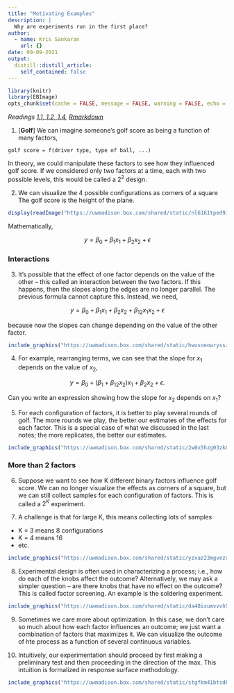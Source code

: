 ```yaml
---
title: "Motivating Examples"
description: |
  Why are experiments run in the first place?
author:
  - name: Kris Sankaran
    url: {}
date: 09-09-2021
output:
  distill::distill_article:
    self_contained: false
---
```


```r
library(knitr)
library(EBImage)
opts_chunk$set(cache = FALSE, message = FALSE, warning = FALSE, echo = FALSE, out.width = "500px")
```

_Readings [1.1, 1.2, 1.4](), [Rmarkdown]()_

1. [**Golf**] We can imagine someone’s golf score as being a function of many
factors,
  
  ```
  golf score = f(driver type, type of ball, ...)
  ```

  In theory, we could manipulate these factors to see how they influenced golf
  score. If we considered only two factors at a time, each with two possible
  levels, this would be called a $2^2$ design.

2. We can visualize the 4 possible configurations as corners of a square The
golf score is the height of the plane.

```r
display(readImage("https://uwmadison.box.com/shared/static/nl6161tped9imsph7qc8c830mmh4ru02.png"))
```

Mathematically,

$$
y = \beta_{0} + \beta_{1}x_{1} + \beta_{2}x_{2} + \epsilon
$$

### Interactions

3. It’s possible that the effect of one factor depends on the value of the other
-- this called an interaction between the two factors. If this happens, then the
slopes along the edges are no longer parallel. The previous formula cannot
capture this. Instead, we need,

$$
y = \beta_{0} + \beta_{1}x_{1} + \beta_{2}x_{2} + \beta_{12}x_{1}x_{2} + \epsilon
$$

because now the slopes can change depending on the value of the other factor.

```r
include_graphics("https://uwmadison.box.com/shared/static/hwusoeowryssz905tm5qsf6s9vbkxvd9.png")
```

4. For example, rearranging terms, we can see that the slope for $x_1$ depends on the value of $x_2$,

$$
y = \beta_{0} + \left(\beta_{1} + \beta_{12}x_2\right)x_{1} + \beta_{2}x_{2} + \epsilon.
$$

Can you write an expression showing how the slope for $x_{2}$ depends on $x_{1}$?

5. For each configuration of factors, it is better to play several rounds of
golf. The more rounds we play, the better our estimates of the effects for each
factor. This is a special case of what we discussed in the last notes; the more replicates, the better our estimates.

```r
include_graphics("https://uwmadison.box.com/shared/static/2w0x5hzg03zk8113e3rcto58tocc4y6w.png")
```


### More than 2 factors

6. Suppose we want to see how K different binary factors influence golf score.
We can no longer visualize the effects as corners of a square, but we can still
collect samples for each configuration of factors. This is called a $2^K$
experiment.

7. A challenge is that for large K, this means collecting lots of samples
* K = 3 means 8 configurations
* K = 4 means 16
* etc.

```r
include_graphics("https://uwmadison.box.com/shared/static/yzxaz23mgvezuny1ybgydrvpxazn3pm2.png")
```

8. Experimental design is often used in characterizing a process; i.e., how do
each of the knobs affect the outcome? Alternatively, we may ask a simpler
question -- are there knobs that have no effect on the outcome? This is called
factor screening. An example is the soldering experiment.

```r
include_graphics("https://uwmadison.box.com/shared/static/da48ixumvvvh51y2mi0b6vkaeczqnsmb.png")
```

9. Sometimes we care more about optimization. In this case, we don't care so
much about how each factor influences an outcome; we just want a combination of
factors that maximizes it. We can visualize the outcome of hte process as a
function of several continuous variables.

10. Intuitively, our experimentation should proceed by first making a
preliminary test and then proceeding in the direction of the max. This intuition
is formalized in response surface methodology.

```r
include_graphics("https://uwmadison.box.com/shared/static/stgfkm41btsdbnzdxkxs7osnd37hahdj.png")
```
